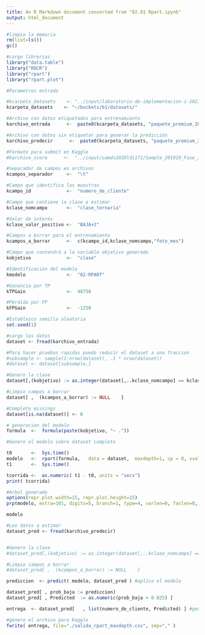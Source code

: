 ```yaml
---
title: An R Markdown document converted from "02.01 Rpart.ipynb"
output: html_document
---
```


```r
#limpio la memoria
rm(list=ls())
gc()

#cargo librerias
library("data.table")
library("ROCR")
library("rpart")
library("rpart.plot")
```

```r

#Parametros entrada

#kcarpeta_datasets    <- "../input/laboratorio-de-implementacion-i-2021/"   #KAGGLE
kcarpeta_datasets    <- "~/buckets/b1/datasets/"                          #VM o Ubuntu

#Archivo con datos etiquetados para entrenamiento
karchivo_entrada      <-  paste0(kcarpeta_datasets, "paquete_premium_202011.csv")

#Archivo con datos sin etiquetar para generar la predicción
karchivo_predecir      <-  paste0(kcarpeta_datasets, "paquete_premium_202101.csv")

#Formato para submit en Kaggle
#karchivo_score      <-  "../input/uamds2020ldi1f1/Sample_201910_Fase_I.txt"

#Separador de campos en archivos
kcampos_separador     <-  "\t"

#Campo que identifica las muestras
kcampo_id             <-  "numero_de_cliente"

#Campo que contiene la clase a estimar
kclase_nomcampo       <-  "clase_ternaria"

#Valor de interés
kclase_valor_positivo <-  "BAJA+2"

#Campos a borrar para el entrenamiento
kcampos_a_borrar      <-  c(kcampo_id,kclase_nomcampo,"foto_mes")

#Campo que contendrá a la variable objetivo generada
kobjetivo             <-  "clase"

#Identificación del modelo
kmodelo               <-  "02-RPART"

#Ganancia por TP
kTPGain               <-  48750

#Pérdida por FP
kFPGain               <-  -1250

#Establezco semilla aleatoria
set.seed(1)

```

```r
#cargo los datos
dataset <- fread(karchivo_entrada)

#Para hacer pruebas rapidas puedo reducir el dataset a una fraccion
#subsample <- sample(1:nrow(dataset), .1 * nrow(dataset))
#dataset <- dataset[subsample,]
```

```r
#Genero la clase
dataset[,(kobjetivo) := as.integer(dataset[,..kclase_nomcampo] == kclase_valor_positivo)]

#Limpio campos a borrar
dataset[ ,  (kcampos_a_borrar) := NULL    ] 

#Completo missings
dataset[is.na(dataset)] <- 0
```

```r
# generacion del modelo
formula  <-  formula(paste(kobjetivo, "~ ."))
```

```r
#Genero el modelo sobre dataset completo

t0       <-  Sys.time()
modelo   <-  rpart(formula,   data = dataset,  maxdepth=1, cp = 0, xval = 0)
t1       <-  Sys.time()

tcorrida <-  as.numeric( t1 - t0, units = "secs")
print( tcorrida)

#Arbol generado
options(repr.plot.width=15, repr.plot.height=15)
prp(modelo, extra=101, digits=5, branch=1, type=4, varlen=0, faclen=0, tweak=1.3)
```

```r
modelo
```

```r
#Leo datos a estimar
dataset_pred <- fread(karchivo_predecir)


#Genero la clase
#dataset_pred[,(kobjetivo) := as.integer(dataset[,..kclase_nomcampo] == kclase_valor_positivo)]

#Limpio campos a borrar
#dataset_pred[ ,  (kcampos_a_borrar) := NULL    ] 

prediccion  <- predict( modelo, dataset_pred ) #aplico el modelo
```

```r
dataset_pred[ , prob_baja := prediccion]
dataset_pred[ , Predicted  := as.numeric(prob_baja > 0.025) ]

entrega  <- dataset_pred[   , list(numero_de_cliente, Predicted) ] #genero la salida

#genero el archivo para Kaggle
fwrite( entrega, file="./salida_rpart_maxdepth.csv", sep="," )
```

